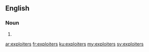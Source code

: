 ==English==

===Noun===
{{head|en|noun plural form}}

# {{plural of|exploiter|lang=en}}

[[ar:exploiters]]
[[fr:exploiters]]
[[ku:exploiters]]
[[my:exploiters]]
[[sv:exploiters]]